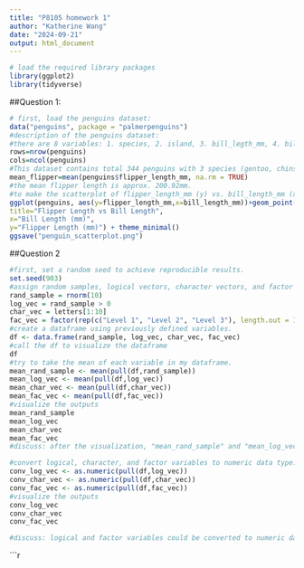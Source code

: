 ```yaml
---
title: "P8105 homework 1"
author: "Katherine Wang"
date: "2024-09-21"
output: html_document
---
```


```r
# load the required library packages
library(ggplot2)
library(tidyverse)
```


##Question 1:
```r
# first, load the penguins dataset:
data("penguins", package = "palmerpenguins")
#description of the penguins dataset:
#there are 8 variables: 1. species, 2. island, 3. bill_legth_mm, 4. bill_depth_mm, 5. flipper_length_mm, 6. body_mass_g, 7. sex, 8. year.  
rows=nrow(penguins)
cols=ncol(penguins)
#This dataset contains total 344 penguins with 3 species (gentoo, chinstrap, and adelie), and they from 3 island (biscoe, dream, and torgersen)
mean_flipper=mean(penguins$flipper_length_mm, na.rm = TRUE)
#the mean flipper length is approx. 200.92mm.
#to make the scatterplot of flipper_length_mm (y) vs. bill_length_mm (x):
ggplot(penguins, aes(y=flipper_length_mm,x=bill_length_mm))+geom_point(aes(color=species), na.rm=TRUE)+labs(
title="Flipper Length vs Bill Length", 
x="Bill Length (mm)", 
y="Flipper Length (mm)") + theme_minimal()
ggsave("penguin_scatterplot.png")
```
##Question 2
```r
#first, set a random seed to achieve reproducible results.
set.seed(903)
#assign random samples, logical vectors, character vectors, and factor vectors to variables.
rand_sample = rnorm(10)
log_vec = rand_sample > 0
char_vec = letters[1:10]
fac_vec = factor(rep(c("Level 1", "Level 2", "Level 3"), length.out = 10))
#create a dataframe using previously defined variables.
df <- data.frame(rand_sample, log_vec, char_vec, fac_vec)  
#call the df to visualize the dataframe
df
#try to take the mean of each variable in my dataframe.
mean_rand_sample <- mean(pull(df,rand_sample))
mean_log_vec <- mean(pull(df,log_vec))
mean_char_vec <- mean(pull(df,char_vec))
mean_fac_vec <- mean(pull(df,fac_vec))
#visualize the outputs
mean_rand_sample
mean_log_vec
mean_char_vec
mean_fac_vec
#discuss: after the visualization, "mean_rand_sample" and "mean_log_vec" works, they have the mean values, which is -0.05094842 and 0.4, respectively. However, pulling the mean for "mean_char_vec"and "mean_fac_vec" did not work since both of the arguments are not numeric or logical, hence NA is returned for both. 

#convert logical, character, and factor variables to numeric data type.
conv_log_vec <- as.numeric(pull(df,log_vec))
conv_char_vec <- as.numeric(pull(df,char_vec))
conv_fac_vec <- as.numeric(pull(df,fac_vec))
#visualize the outputs
conv_log_vec
conv_char_vec
conv_fac_vec

#discuss: logical and factor variables could be converted to numeric data type, but the character variable couldn't (received a warning for trying to convert the character variable into numeric, and NAs were introduced by coercion). I expected logical variable to convert to numeric, but did not expect the factor variable to. It makes sense that the character variable could not be converted to numeric. This partially explains what happens when I tried to take the mean of the variables, but did not explain the phenomenon for factor variable.  
```

```r


